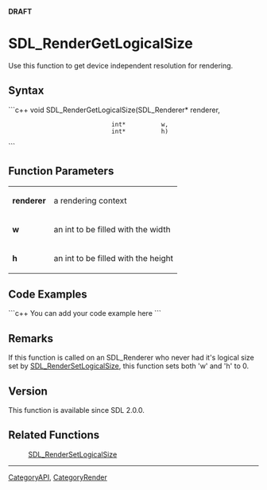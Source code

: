 <!-- pragma section-numbers off -->
<!-- pragma camelcase off -->
'''DRAFT'''


<!-- #*^*^*^*^*See http://wiki.libsdl.org/moin.cgi/SGFunctions for details on editing this page*^*^*^*^* -->


= SDL_RenderGetLogicalSize =
Use this function to get device independent resolution for rendering.




== Syntax ==
```c++
void SDL_RenderGetLogicalSize(SDL_Renderer* renderer,
                              int*          w,
                              int*          h)
```


== Function Parameters ==
{|
|'''renderer'''
|a rendering context
|-
|'''w'''
|an int to be filled with the width
|-
|'''h'''
|an int to be filled with the height
|}


== Code Examples ==
```c++
You can add your code example here
```

<!-- #Leave this section as-is unless you have a code example to put in.  In that case, replace You can add your code example here with your code example following the Style Guide instructions.  Leave the rest of the markup alone and delete this comment. -->


== Remarks ==
If this function is called on an SDL_Renderer who never had it's logical size set by [[SDL_RenderSetLogicalSize]], this function sets both 'w' and 'h' to 0.

== Version ==
This function is available since SDL 2.0.0.

== Related Functions ==
:[[SDL_RenderSetLogicalSize]]

----
[[CategoryAPI]], [[CategoryRender]]
<!-- #See the Style Guide for instructions on editing the footer. -->
